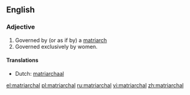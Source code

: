 ==English==

===Adjective===
{{en-adj}}

# Governed by (or as if by) a [[matriarch]]
# Governed exclusively by women.

====Translations====
* Dutch: [[matriarchaal]]

[[el:matriarchal]]
[[pl:matriarchal]]
[[ru:matriarchal]]
[[vi:matriarchal]]
[[zh:matriarchal]]